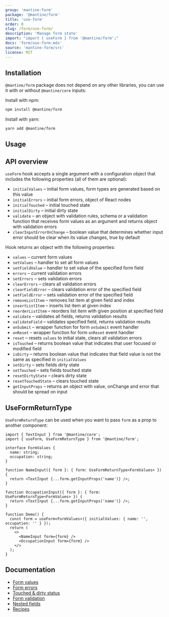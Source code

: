 ```yaml
---
group: 'mantine-form'
package: '@mantine/form'
title: 'use-form'
order: 0
slug: /form/use-form/
description: 'Manage form state'
import: "import { useForm } from '@mantine/form';"
docs: 'form/use-form.mdx'
source: 'mantine-form/src'
license: MIT
---
```



## Installation

`@mantine/form` package does not depend on any other libraries, you can use it with or without `@mantine/core` inputs:

Install with npm:

```bash
npm install @mantine/form
```

Install with yarn:

```bash
yarn add @mantine/form
```

## Usage

<Demo data={FormDemos.usage} />

## API overview

`useForm` hook accepts a single argument with a configuration object that includes the following properties (all of them are optional):

- `initialValues` – initial form values, form types are generated based on this value
- `initialErrors` – initial form errors, object of React nodes
- `initialTouched` – initial touched state
- `initialDirty` – initial dirty state
- `validate` – an object with validation rules, schema or a validation function that receives form values as an argument and returns object with validation errors
- `clearInputErrorOnChange` – boolean value that determines whether input error should be clear when its value changes, true by default

Hook returns an object with the following properties:

- `values` – current form values
- `setValues` – handler to set all form values
- `setFieldValue` – handler to set value of the specified form field
- `errors` – current validation errors
- `setErrors` – sets validation errors
- `clearErrors` – clears all validation errors
- `clearFieldError` – clears validation error of the specified field
- `setFieldError` – sets validation error of the specified field
- `removeListItem` – removes list item at given field and index
- `insertListItem` – inserts list item at given index
- `reorderListItem` – reorders list item with given position at specified field
- `validate` – validates all fields, returns validation results
- `validateField` – validates specified field, returns validation results
- `onSubmit` – wrapper function for form `onSubmit` event handler
- `onReset` – wrapper function for form `onReset` event handler
- `reset` – resets `values` to initial state, clears all validation errors
- `isTouched` – returns boolean value that indicates that user focused or modified field
- `isDirty` – returns boolean value that indicates that field value is not the same as specified in `initialValues`
- `setDirty` – sets fields dirty state
- `setTouched` – sets fields touched state
- `resetDirtyState` – clears dirty state
- `resetTouchedState` – clears touched state
- `getInputProps` – returns an object with value, onChange and error that should be spread on input

## UseFormReturnType

`UseFormReturnType` can be used when you want to pass `form` as a prop to another component:

```tsx
import { TextInput } from '@mantine/core';
import { useForm, UseFormReturnType } from '@mantine/form';

interface FormValues {
  name: string;
  occupation: string;
}

function NameInput({ form }: { form: UseFormReturnType<FormValues> }) {
  return <TextInput {...form.getInputProps('name')} />;
}

function OccupationInput({ form }: { form: UseFormReturnType<FormValues> }) {
  return <TextInput {...form.getInputProps('name')} />;
}

function Demo() {
  const form = useForm<FormValues>({ initialValues: { name: '', occupation: '' } });
  return (
    <>
      <NameInput form={form} />
      <OccupationInput form={form} />
    </>
  );
}
```

## Documentation

- [Form values](/form/values/)
- [Form errors](/form/errors/)
- [Touched & dirty status](/form/status/)
- [Form validation](/form/validation/)
- [Nested fields](/form/nested/)
- [Recipes](/form/recipes/)
